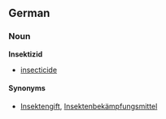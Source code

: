 ==German==
===Noun===
'''Insektizid'''

*[[insecticide]]

====Synonyms====
*[[Insektengift]], [[Insektenbekämpfungsmittel]]
